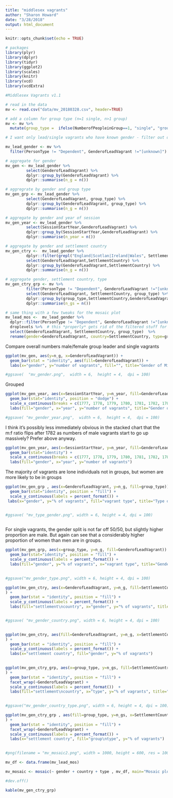```yaml
---
title: "middlesex vagrants"
author: "Sharon Howard"
date: "3/28/2018"
output: html_document
---
```


```r
knitr::opts_chunk$set(echo = TRUE)
```


```r
# packages
library(plyr)
library(dplyr)
library(tidyr)
library(ggplot2)
library(scales)
library(knitr)
library(vcd)
library(vcdExtra)
```


```r
#Middlesex Vagrants v1.1 

# read in the data
mv <- read.csv("data/mv_20180328.csv", header=TRUE)

# add a column for group type (n=1 single, n>1 group)
mv <- mv %>%
  mutate(group_type =  ifelse(NumberofPeopleinGroup==1, "single", "group") )

# I want only lead/single vagrants who have known gender - filter out dependents and any [unknown] gender 

mv_lead_gender <- mv %>%
  filter(PersonType != "Dependent", GenderofLeadVagrant !="[unknown]")

# aggregate for gender
mv_gen <- mv_lead_gender %>% 
         select(GenderofLeadVagrant) %>%
         dplyr::group_by(GenderofLeadVagrant) %>%
         dplyr::summarise(n_g = n())

# aggregrate by gender and group type
mv_gen_grp <- mv_lead_gender %>% 
         select(GenderofLeadVagrant, group_type) %>%
         dplyr::group_by(GenderofLeadVagrant, group_type) %>%
         dplyr::summarise(n_g = n())

# aggregate by gender and year of session
mv_gen_year <- mv_lead_gender %>%
         select(SessionStartYear,GenderofLeadVagrant) %>%
         dplyr::group_by(SessionStartYear,GenderofLeadVagrant) %>%
         dplyr::summarise(n_year = n())

# aggregate by gender and settlement country
mv_gen_ctry <-  mv_lead_gender %>%
         dplyr::filter(grepl("England|Scotlan|Ireland|Wales", SettlementCountry)) %>%
         select(GenderofLeadVagrant,SettlementCountry) %>%
         dplyr::group_by(GenderofLeadVagrant,SettlementCountry) %>%
         dplyr::summarise(n_g = n())

# aggregate gender, settlement country, type
mv_gen_ctry_grp <- mv %>%
         filter(PersonType != "Dependent", GenderofLeadVagrant !="[unknown]", grepl("England|Scotlan|Ireland|Wales", SettlementCountry)) %>%
         select(GenderofLeadVagrant, SettlementCountry, group_type) %>%
         dplyr::group_by(group_type,SettlementCountry,GenderofLeadVagrant) %>%
         dplyr::summarise(n_gs = n())

# same thing with a few tweaks for the mosaic plot
mv_lead_mos <-  mv_lead_gender %>% 
  dplyr::filter(PersonType != "Dependent", GenderofLeadVagrant !="[unknown]", grepl("England|Scotlan|Ireland|Wales", SettlementCountry) ) %>%  
  droplevels %>%  # this *properly* gets rid of the filtered stuff for the mosaic plot!
  select(GenderofLeadVagrant, SettlementCountry, group_type)  %>%
  rename(gender=GenderofLeadVagrant, country=SettlementCountry, type=group_type)
```



Compare overall numbers male/female group leader and single vagrants

```r
ggplot(mv_gen, aes(y=n_g, x=GenderofLeadVagrant)) +
  geom_bar(stat = "identity", aes(fill=GenderofLeadVagrant)) +
  labs(x="gender", y="number of vagrants", fill="", title="Gender of Middlesex Vagrants 1777-1786")

#ggsave(  "mv_gender.png",  width = 6,  height = 4,  dpi = 100)
```


Grouped

```r
ggplot(mv_gen_year, aes(x=SessionStartYear, y=n_year, fill=GenderofLeadVagrant, group=GenderofLeadVagrant)) +
  geom_bar(stat="identity", position = "dodge") +
  scale_x_continuous(breaks = c(1777, 1778, 1779, 1780, 1781, 1782, 1783, 1784,1785,1786)) +
  labs(fill="gender", x="year", y="number of vagrants", title="Gender of Middlesex Vagrants by year, 1777-1786")

#ggsave( "mv_gender_year.png",  width = 6,  height = 4,  dpi = 100)
```

I think it's possibly less immediately obvious in the stacked chart that the m:f ratio flips after 1782 as numbers of male vagrants start to go up massively? Prefer above anyway.

```r
ggplot(mv_gen_year, aes(x=SessionStartYear, y=n_year, fill=GenderofLeadVagrant)) +
  geom_bar(stat="identity") +
  scale_x_continuous(breaks = c(1777, 1778, 1779, 1780, 1781, 1782, 1783, 1784,1785,1786)) +
  labs(fill="gender", x="year", y="number of vagrants")
```



The majority of vagrants are lone individuals not in groups, but women are more likely to be in groups

```r

ggplot(mv_gen_grp , aes(x=GenderofLeadVagrant, y=n_g, fill=group_type)) +
  geom_bar(stat="identity", position = "fill") +
  scale_y_continuous(labels = percent_format()) +
 labs(x="gender", y="% of vagrants", fill="vagrant type", title="Type of Middlesex Vagrants, by gender")


#ggsave( "mv_type_gender.png", width = 6, height = 4, dpi = 100)
 
```
For single vagrants, the gender split is not far off 50/50, but slightly higher proportion are male. But again can see that a considerably higher proportion of women than men are in groups.

```r

ggplot(mv_gen_grp, aes(x=group_type, y=n_g, fill=GenderofLeadVagrant)) +
  geom_bar(stat="identity", position = "fill") +
  scale_y_continuous(labels = percent_format()) +
  labs(fill="gender", y="% of vagrants", x="vagrant type", title="Gender of Middlesex Vagrants, by type")
 

#ggsave("mv_gender_type.png", width = 6, height = 4, dpi = 100)
```


```r
ggplot(mv_gen_ctry, aes(x=GenderofLeadVagrant, y=n_g, fill=SettlementCountry)
) +
  geom_bar(stat = "identity", position = "fill") +
  scale_y_continuous(labels = percent_format()) +
  labs(fill="settlement\ncountry", x="gender", y="% of vagrants", title="Gender and settlement country of Middlesex vagrants")


#ggsave( "mv_gender_country.png", width = 6, height = 4, dpi = 100)
  
```

```r
ggplot(mv_gen_ctry, aes(fill=GenderofLeadVagrant, y=n_g, x=SettlementCountry)
) +
  geom_bar(stat = "identity", position = "fill") +
  scale_y_continuous(labels = percent_format()) +
  labs(x="settlement country", fill="gender", y="% of vagrants")
  
```


```r
ggplot(mv_gen_ctry_grp, aes(x=group_type, y=n_gs, fill=SettlementCountry)
) +
  geom_bar(stat = "identity", position = "fill") +
  facet_wrap(~GenderofLeadVagrant) +
  scale_y_continuous(labels = percent_format())  +
  labs(fill="settlement\ncountry", x="type", y="% of vagrants", title="Compare gender and country of vagrants by type")
  

#ggsave("mv_gender_country_type.png", width = 6, height = 4, dpi = 100)
```

```r
ggplot(mv_gen_ctry_grp , aes(fill=group_type, y=n_gs, x=SettlementCountry)
) +
  geom_bar(stat = "identity", position = "fill") +
  facet_wrap(~GenderofLeadVagrant) +
  scale_y_continuous(labels = percent_format()) +
  labs(x="settlement country", fill="group\ntype", y="% of vagrants")
  
```




```r
#png(filename = "mv_mosaic2.png", width = 1000, height = 600, res = 100)

mv_df <- data.frame(mv_lead_mos)

mv_mosaic <- mosaic(~ gender + country + type , mv_df, main="Mosaic plot of vagrants' gender/country/type", color = TRUE, shade=TRUE, labeling=labeling_border( rot_labels = c(40,90,0,90), gp_labels = gpar(fontsize = 11) ) )

#dev.off()

```





```r
kable(mv_gen_ctry_grp)
```

